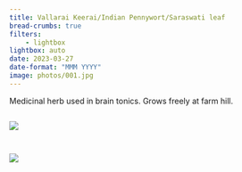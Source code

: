 ```yaml
---
title: Vallarai Keerai/Indian Pennywort/Saraswati leaf
bread-crumbs: true
filters:
    - lightbox
lightbox: auto
date: 2023-03-27
date-format: "MMM YYYY"
image: photos/001.jpg
---
```


Medicinal herb used in brain tonics. Grows freely at farm hill. 

::: {style="display: grid;grid-template-columns: repeat(auto-fill, minmax(250px, 1fr));grid-gap: 1em;"}


![](photos/001.jpg){group="my-gallery"}

![](photos/002.jpg){group="my-gallery"}

:::
